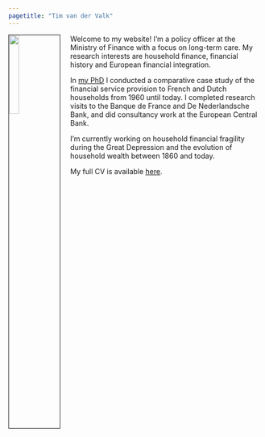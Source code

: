 ```yaml
---
pagetitle: "Tim van der Valk"
---
```


<link rel="stylesheet" href="styles.css" type="text/css">

<img src="images/photo_TV3.jpg" style="width:20%; border:1px solid; margin-right: 20px" align="left">


Welcome to my website! I'm a policy officer at the Ministry of Finance with a focus on long-term care. My research interests are household finance, financial history and European financial integration. 

In [my PhD](http://dspace.library.uu.nl/handle/1874/385176) I conducted a comparative case study of the financial service provision to French and Dutch households from 1960 until today. I completed research visits to the Banque de France and De Nederlandsche Bank, and did consultancy work at the European Central Bank.  

I'm currently working on household financial fragility during the Great Depression and the evolution of household wealth between 1860 and today.

My full CV is available [here](files/CV_vanderValk.pdf).

